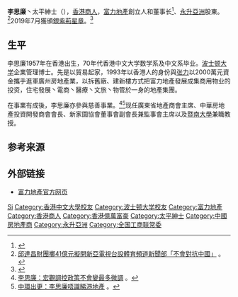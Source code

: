 {{blpsources|time=2013-06-08T02:46:03+00:00}}
'''李思廉'''{{SBS}}丶太平紳士（{{bd|1957年||}}），[[香港|香港]][[商人|商人]]，[[富力地產|富力地產]]創立人和董事长<ref>{{Cite web |url=http://industrydown.soufun.com/datafile/datafile3.qyb.soufun.com/EnterpriseReport/201605/20160510/bc8c2056-eb85-4729-95d2-21d24afee261.pdf |title=富力地產2015年年報 |access-date=2017-07-20 |archive-date=2021-09-18 |archive-url=https://web.archive.org/web/20210918084509/http://industrydown.soufun.com/datafile/datafile3.qyb.soufun.com/EnterpriseReport/201605/20160510/bc8c2056-eb85-4729-95d2-21d24afee261.pdf |dead-url=no }}</ref>、[[永升亞洲|永升亞洲]]股東。<ref>[http://hk.apple.nextmedia.com/news/art/20150821/19264498 邱達昌財團擲41億元擬開新亞電視台設體育頻道新聞部「不會對抗中國」] {{Wayback|url=http://hk.apple.nextmedia.com/news/art/20150821/19264498 |date=20150822230656 }}。</ref>2019年7月獲頒[[銀紫荊星章|銀紫荊星章]]。<ref>{{cite web |url=http://www.takungpao.com.hk/news/232109/2019/0701/313082.html |title=2019年特區授勳名單（399人） |publisher=大公報 |date=2019-07-01 |accessdate=2020-10-05 |archive-date=2020-11-02 |archive-url=https://web.archive.org/web/20201102145107/http://www.takungpao.com.hk/news/232109/2019/0701/313082.html |dead-url=no }}</ref>

== 生平 ==
李思廉1957年在香港出生，70年代香港中文大学数学系及中文系毕业。[[波士顿大学|波士顿大学]]企業管理博士。先是以貿易起家，1993年以香港人的身份與[[张力_(富力地产)|张力]]以2000萬元資金攜手進軍廣州房地產業，以拆舊廠、建新樓方式把富力地產發展成集商用物业的投资，住宅發展丶電商丶醫療丶文旅丶物管於一身的地產集團。

在事業有成後，李思廉亦參與慈善事業。<ref>[http://www.hkcd.com.hk/content/2013-01/14/content_3124285.htm 李思廉：宏觀調控政策不會變最多微調] {{Wayback|url=http://www.hkcd.com.hk/content/2013-01/14/content_3124285.htm |date=20130117113756 }}。</ref><ref>[http://orientaldaily.on.cc/cnt/news/20100827/00176_078.html 中環出更：李思廉唔識睇港地產] {{Wayback|url=http://orientaldaily.on.cc/cnt/news/20100827/00176_078.html |date=20160305005610 }}。</ref>现任廣東省地產商會主席、中華房地產投資開發商會會長、新家園協會董事會副會長兼監事會主席以及[[暨南大學|暨南大學]]兼職教授。

== 参考来源 ==
{{reflist}}

== 外部链接 ==
* [http://www.rfchina.com/  富力地產官方网页] {{Wayback|url=http://www.rfchina.com/ |date=20210225010910 }}

{{中华全国工商业联合会第十二届执行委员会}}

{{Authority control}}
{{DEFAULTSORT:Li李}}
[[Category:李姓|Si]]
[[Category:香港中文大學校友|Category:香港中文大學校友]]
[[Category:波士顿大学校友|Category:波士顿大学校友]]
[[Category:富力地產|Category:富力地產]]
[[Category:香港商人|Category:香港商人]]
[[Category:香港億萬富豪|Category:香港億萬富豪]]
[[Category:太平紳士|Category:太平紳士]]
[[Category:中國房地產商|Category:中國房地產商]]
[[Category:永升亞洲|Category:永升亞洲]]
[[Category:全国工商联常委|Category:全国工商联常委]]